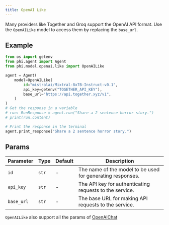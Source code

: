 ```yaml
---
title: OpenAI Like
---
```


Many providers like Together and Groq support the OpenAI API format. Use the `OpenAILike` model to access them by replacing the `base_url`.

## Example

<CodeGroup>

```python agent.py
from os import getenv
from phi.agent import Agent
from phi.model.openai.like import OpenAILike

agent = Agent(
    model=OpenAILike(
        id="mistralai/Mixtral-8x7B-Instruct-v0.1",
        api_key=getenv("TOGETHER_API_KEY"),
        base_url="https://api.together.xyz/v1",
    )
)
# Get the response in a variable
# run: RunResponse = agent.run("Share a 2 sentence horror story.")
# print(run.content)

# Print the response in the terminal
agent.print_response("Share a 2 sentence horror story.")
```

</CodeGroup>

## Params

| Parameter | Type | Default | Description |
|-----------|------|---------|-------------|
| `id` | `str` | - | The name of the model to be used for generating responses. |
| `api_key` | `str` | - | The API key for authenticating requests to the service. |
| `base_url` | `str` | - | The base URL for making API requests to the service. |

`OpenAILike` also support all the params of [OpenAIChat](/llms/openai)
